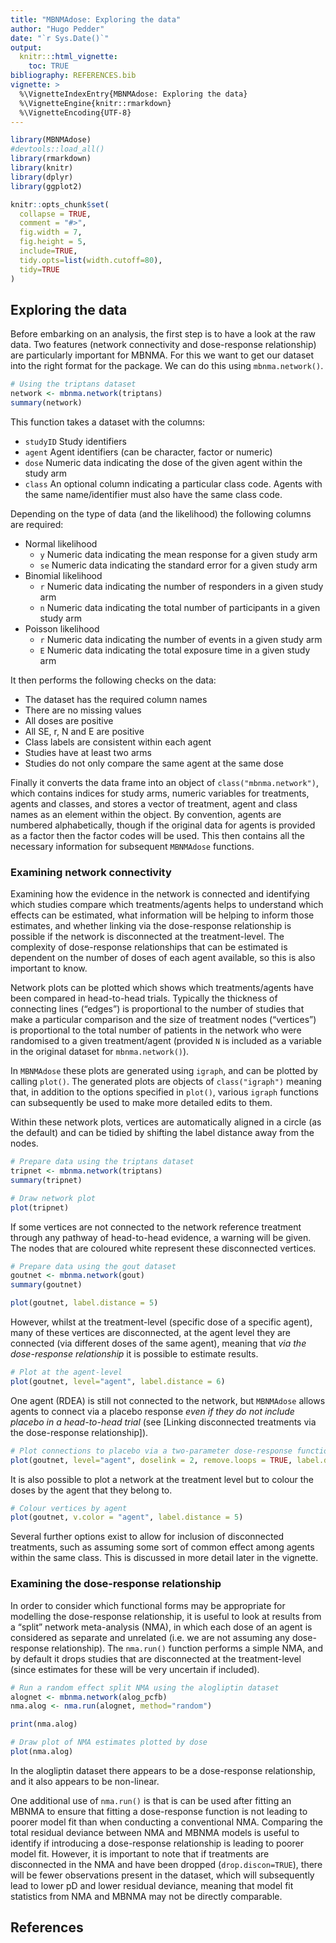 ---
title: "MBNMAdose: Exploring the data"
author: "Hugo Pedder"
date: "`r Sys.Date()`"
output:
  knitr:::html_vignette:
    toc: TRUE
bibliography: REFERENCES.bib
vignette: >
  %\VignetteIndexEntry{MBNMAdose: Exploring the data}
  %\VignetteEngine{knitr::rmarkdown}
  %\VignetteEncoding{UTF-8}
---

```{r setup, include = FALSE}
library(MBNMAdose)
#devtools::load_all()
library(rmarkdown)
library(knitr)
library(dplyr)
library(ggplot2)

knitr::opts_chunk$set(
  collapse = TRUE,
  comment = "#>",
  fig.width = 7,
  fig.height = 5,
  include=TRUE,
  tidy.opts=list(width.cutoff=80),
  tidy=TRUE
)
```

## Exploring the data

Before embarking on an analysis, the first step is to have a look at the
raw data. Two features (network connectivity and dose-response
relationship) are particularly important for MBNMA. For this we want to
get our dataset into the right format for the package. We can do this
using `mbnma.network()`.

```{r}
# Using the triptans dataset
network <- mbnma.network(triptans)
summary(network)
```

This function takes a dataset with the columns:

-   `studyID` Study identifiers
-   `agent` Agent identifiers (can be character, factor or numeric)
-   `dose` Numeric data indicating the dose of the given agent within
    the study arm
-   `class` An optional column indicating a particular class code.
    Agents with the same name/identifier must also have the same class
    code.

Depending on the type of data (and the likelihood) the following columns
are required:

-   Normal likelihood
    -   `y` Numeric data indicating the mean response for a given study
        arm
    -   `se` Numeric data indicating the standard error for a given
        study arm
-   Binomial likelihood
    -   `r` Numeric data indicating the number of responders in a given
        study arm
    -   `n` Numeric data indicating the total number of participants in
        a given study arm
-   Poisson likelihood
    -   `r` Numeric data indicating the number of events in a given
        study arm
    -   `E` Numeric data indicating the total exposure time in a given
        study arm

It then performs the following checks on the data:

-   The dataset has the required column names
-   There are no missing values
-   All doses are positive
-   All SE, r, N and E are positive
-   Class labels are consistent within each agent
-   Studies have at least two arms
-   Studies do not only compare the same agent at the same dose

Finally it converts the data frame into an object of
`class("mbnma.network")`, which contains indices for study arms, numeric
variables for treatments, agents and classes, and stores a vector of
treatment, agent and class names as an element within the object. By
convention, agents are numbered alphabetically, though if the original
data for agents is provided as a factor then the factor codes will be
used. This then contains all the necessary information for subsequent
`MBNMAdose` functions.

### Examining network connectivity

Examining how the evidence in the network is connected and identifying
which studies compare which treatments/agents helps to understand which
effects can be estimated, what information will be helping to inform
those estimates, and whether linking via the dose-response relationship
is possible if the network is disconnected at the treatment-level. The
complexity of dose-response relationships that can be estimated is
dependent on the number of doses of each agent available, so this is
also important to know.

Network plots can be plotted which shows which treatments/agents have
been compared in head-to-head trials. Typically the thickness of
connecting lines ("edges") is proportional to the number of studies that
make a particular comparison and the size of treatment nodes
("vertices") is proportional to the total number of patients in the
network who were randomised to a given treatment/agent (provided `N` is
included as a variable in the original dataset for `mbnma.network()`).

In `MBNMAdose` these plots are generated using `igraph`, and can be
plotted by calling `plot()`. The generated plots are objects of
`class("igraph")` meaning that, in addition to the options specified in
`plot()`, various `igraph` functions can subsequently be used to make
more detailed edits to them.

Within these network plots, vertices are automatically aligned in a
circle (as the default) and can be tidied by shifting the label distance
away from the nodes.

```{r, error = TRUE, purl = FALSE}
# Prepare data using the triptans dataset
tripnet <- mbnma.network(triptans)
summary(tripnet)

# Draw network plot
plot(tripnet)
```

If some vertices are not connected to the network reference treatment
through any pathway of head-to-head evidence, a warning will be given.
The nodes that are coloured white represent these disconnected vertices.

```{r, message=FALSE, warning=FALSE}
# Prepare data using the gout dataset
goutnet <- mbnma.network(gout)
summary(goutnet)
```

```{r}
plot(goutnet, label.distance = 5)
```

However, whilst at the treatment-level (specific dose of a specific
agent), many of these vertices are disconnected, at the agent level they
are connected (via different doses of the same agent), meaning that *via
the dose-response relationship* it is possible to estimate results.

```{r}
# Plot at the agent-level
plot(goutnet, level="agent", label.distance = 6)
```

One agent (RDEA) is still not connected to the network, but `MBNMAdose`
allows agents to connect via a placebo response *even if they do not
include placebo in a head-to-head trial* (see [Linking disconnected
treatments via the dose-response relationship]).

```{r}
# Plot connections to placebo via a two-parameter dose-response function (e.g. Emax)
plot(goutnet, level="agent", doselink = 2, remove.loops = TRUE, label.distance = 6)
```

It is also possible to plot a network at the treatment level but to
colour the doses by the agent that they belong to.

```{r, results="hide"}
# Colour vertices by agent
plot(goutnet, v.color = "agent", label.distance = 5)
```

Several further options exist to allow for inclusion of disconnected
treatments, such as assuming some sort of common effect among agents
within the same class. This is discussed in more detail later in the
vignette.

### Examining the dose-response relationship

In order to consider which functional forms may be appropriate for
modelling the dose-response relationship, it is useful to look at
results from a "split" network meta-analysis (NMA), in which each dose
of an agent is considered as separate and unrelated (i.e. we are not
assuming any dose-response relationship). The `nma.run()` function
performs a simple NMA, and by default it drops studies that are
disconnected at the treatment-level (since estimates for these will be
very uncertain if included).

```{r, results="hide", message=FALSE, warning=FALSE}
# Run a random effect split NMA using the alogliptin dataset
alognet <- mbnma.network(alog_pcfb)
nma.alog <- nma.run(alognet, method="random")
```

```{r}
print(nma.alog)

# Draw plot of NMA estimates plotted by dose
plot(nma.alog)
```

In the alogliptin dataset there appears to be a dose-response
relationship, and it also appears to be non-linear.

One additional use of `nma.run()` is that is can be used after fitting
an MBNMA to ensure that fitting a dose-response function is not leading
to poorer model fit than when conducting a conventional NMA. Comparing
the total residual deviance between NMA and MBNMA models is useful to
identify if introducing a dose-response relationship is leading to
poorer model fit. However, it is important to note that if treatments
are disconnected in the NMA and have been dropped (`drop.discon=TRUE`),
there will be fewer observations present in the dataset, which will
subsequently lead to lower pD and lower residual deviance, meaning that
model fit statistics from NMA and MBNMA may not be directly comparable.

## References
